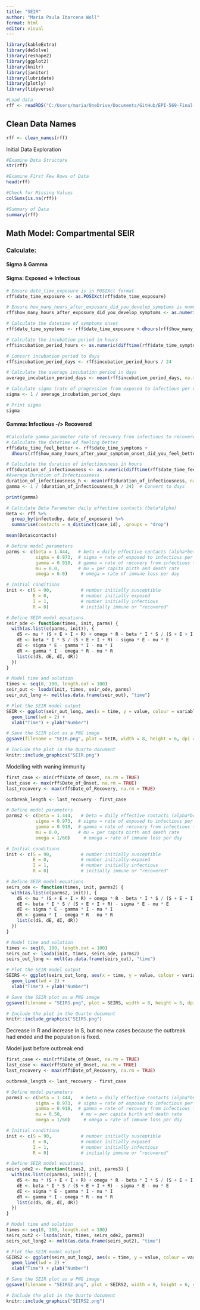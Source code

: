 ```yaml
---
title: "SEIR"
author: "Maria Paula Ibarcena Woll"
format: html
editor: visual
---
```


```r
library(kableExtra)
library(deSolve)
library(reshape2)
library(ggplot2)
library(knitr)
library(janitor)
library(lubridate)
library(plotly)
library(tidyverse)
```

```r
#Load data
rff <- readRDS("C:/Users/maria/OneDrive/Documents/GitHub/EPI-569-Final-Project/data/rff_2024.rds")

```

## Clean Data Names

```r

rff <- clean_names(rff)

```

Initial Data Exploration

```r

#Examine Data Structure
str(rff)

#Examine First Few Rows of Data
head(rff)

#Check for Missing Values
colSums(is.na(rff))

#Summary of Data
summary(rff)
```

## Math Model: Compartmental SEIR

### Calculate:

#### Sigma & Gamma

#### Sigma: Exposed -\> Infectious

```r
# Ensure date_time_exposure is in POSIXct format
rff$date_time_exposure <- as.POSIXct(rff$date_time_exposure)

# Ensure how_many_hours_after_exposure_did_you_develop_symptoms is numeric
rff$how_many_hours_after_exposure_did_you_develop_symptoms <- as.numeric(rff$how_many_hours_after_exposure_did_you_develop_symptoms)

# Calculate the datetime of symptoms onset
rff$date_time_symptoms <- rff$date_time_exposure + dhours(rff$how_many_hours_after_exposure_did_you_develop_symptoms)

# Calculate the incubation period in hours
rff$incubation_period_hours <- as.numeric(difftime(rff$date_time_symptoms, rff$date_time_exposure, units = "hours"))

# Convert incubation period to days
rff$incubation_period_days <- rff$incubation_period_hours / 24

# Calculate the average incubation period in days
average_incubation_period_days <- mean(rff$incubation_period_days, na.rm = TRUE)

# Calculate sigma (rate of progression from exposed to infectious per day)
sigma <- 1 / average_incubation_period_days

# Print sigma
sigma

```

#### Gamma: Infectious -/\> Recovered

```r
#Calculate gamma parameter rate of recovery from infectious to recovered per day 1/duration
# Calculate the datetime of feeling better
rff$date_time_feel_better <- rff$date_time_symptoms +
  dhours(rff$how_many_hours_after_your_symptom_onset_did_you_feel_better)

# Calculate the duration of infectiousness in hours
rff$duration_of_infectiousness <- as.numeric(difftime(rff$date_time_feel_better, rff$date_time_symptoms, units = "hours"))
#Average Duration of Infectiousness
duration_of_infectiousness_h <- mean(rff$duration_of_infectiousness, na.rm = TRUE)
gamma <- 1 / (duration_of_infectiousness_h / 24)  # Convert to days

print(gamma)

```

```r
# Calculate Beta Parameter daily effective contacts (beta*alpha)
Beta <- rff %>%
  group_by(infectedby, date_of_exposure) %>%
  summarise(contacts = n_distinct(case_id), .groups = "drop")

mean(Beta$contacts)
```

```r
# Define model parameters
parms <- c(beta = 1.444,   # beta = daily effective contacts (alpha*beta)
           sigma = 0.973,  # sigma = rate of exposed to infectious per day
           gamma = 0.918,  # gamma = rate of recovery from infectious to recovered per day
           mu = 0.0,       # mu = per capita birth and death rate
           omega = 0.0)     # omega = rate of immune loss per day

# Initial conditions
init <- c(S = 90,           # number initially susceptible
          E = 0,            # number initially exposed
          I = 1,            # number initially infectious
          R = 0)            # initially immune or "recovered"

# Define SEIR model equations
seir_ode <- function(times, init, parms) {
  with(as.list(c(parms, init)), {
    dS <- mu * (S + E + I + R) + omega * R - beta * I * S / (S + E + I + R) - mu * S
    dE <- beta * I * S / (S + E + I + R) - sigma * E - mu * E
    dI <- sigma * E - gamma * I - mu * I
    dR <- gamma * I - omega * R - mu * R
    list(c(dS, dE, dI, dR))
  })
}

# Model time and solution
times <- seq(0, 100, length.out = 100)
seir_out <- lsoda(init, times, seir_ode, parms)
seir_out_long <- melt(as.data.frame(seir_out), "time")

# Plot the SEIR model output
SEIR <- ggplot(seir_out_long, aes(x = time, y = value, colour = variable, group = variable)) +
  geom_line(lwd = 2) +
  xlab("Time") + ylab("Number")

# Save the SEIR plot as a PNG image
ggsave(filename = "SEIR.png", plot = SEIR, width = 8, height = 6, dpi = 300)
```

```r
# Include the plot in the Quarto document
knitr::include_graphics("SEIR.png")
```

Modelling with waning immunity

```r
first_case <- min(rff$Date_of_Onset, na.rm = TRUE)
last_case <- max(rff$Date_of_Onset, na.rm = TRUE)
last_recovery <- max(rff$Date_of_Recovery, na.rm = TRUE)

outbreak_length <- last_recovery - first_case

# Define model parameters
parms2 <- c(beta = 1.444,   # beta = daily effective contacts (alpha*beta)
           sigma = 0.973,  # sigma = rate of exposed to infectious per day
           gamma = 0.918,  # gamma = rate of recovery from infectious to recovered per day
           mu = 0.0,       # mu = per capita birth and death rate
           omega = 1/60)     # omega = rate of immune loss per day

# Initial conditions
init <- c(S = 90,           # number initially susceptible
          E = 0,            # number initially exposed
          I = 1,            # number initially infectious
          R = 0)            # initially immune or "recovered"

# Define SEIR model equations
seirs_ode <- function(times, init, parms2) {
  with(as.list(c(parms2, init)), {
    dS <- mu * (S + E + I + R) + omega * R - beta * I * S / (S + E + I + R) - mu * S
    dE <- beta * I * S / (S + E + I + R) - sigma * E - mu * E
    dI <- sigma * E - gamma * I - mu * I
    dR <- gamma * I - omega * R - mu * R
    list(c(dS, dE, dI, dR))
  })
}

# Model time and solution
times <- seq(0, 100, length.out = 100)
seirs_out <- lsoda(init, times, seirs_ode, parms2)
seirs_out_long <- melt(as.data.frame(seirs_out), "time")

# Plot the SEIR model output
SEIRS <- ggplot(seirs_out_long, aes(x = time, y = value, colour = variable, group = variable)) +
  geom_line(lwd = 2) +
  xlab("Time") + ylab("Number")

# Save the SEIR plot as a PNG image
ggsave(filename = "SEIRS.png", plot = SEIRS, width = 8, height = 6, dpi = 300)
```

```r
# Include the plot in the Quarto document
knitr::include_graphics("SEIRS.png")
```

Decrease in R and increase in S, but no new cases because the outbreak had ended and the population is fixed.

Model just before outbreak end

```r
first_case <- min(rff$Date_of_Onset, na.rm = TRUE)
last_case <- max(rff$Date_of_Onset, na.rm = TRUE)
last_recovery <- max(rff$Date_of_Recovery, na.rm = TRUE)

outbreak_length <- last_recovery - first_case

# Define model parameters
parms3 <- c(beta = 1.444,   # beta = daily effective contacts (alpha*beta)
           sigma = 0.973,  # sigma = rate of exposed to infectious per day
           gamma = 0.918,  # gamma = rate of recovery from infectious to recovered per day
           mu = 0.50,       # mu = per capita birth and death rate
           omega = 1/60)     # omega = rate of immune loss per day

# Initial conditions
init <- c(S = 90,           # number initially susceptible
          E = 0,            # number initially exposed
          I = 1,            # number initially infectious
          R = 0)            # initially immune or "recovered"

# Define SEIR model equations
seirs_ode2 <- function(times2, init, parms3) {
  with(as.list(c(parms3, init)), {
    dS <- mu * (S + E + I + R) + omega * R - beta * I * S / (S + E + I + R) - mu * S
    dE <- beta * I * S / (S + E + I + R) - sigma * E - mu * E
    dI <- sigma * E - gamma * I - mu * I
    dR <- gamma * I - omega * R - mu * R
    list(c(dS, dE, dI, dR))
  })
}

# Model time and solution
times <- seq(0, 100, length.out = 100)
seirs_out2 <- lsoda(init, times, seirs_ode2, parms3)
seirs_out_long2 <- melt(as.data.frame(seirs_out2), "time")

# Plot the SEIR model output
SEIRS2 <- ggplot(seirs_out_long2, aes(x = time, y = value, colour = variable, group = variable)) +
  geom_line(lwd = 2) +
  xlab("Time") + ylab("Number")

# Save the SEIR plot as a PNG image
ggsave(filename = "SEIRS2.png", plot = SEIRS2, width = 8, height = 6, dpi = 300)
```

```r
# Include the plot in the Quarto document
knitr::include_graphics("SEIRS2.png")
```
